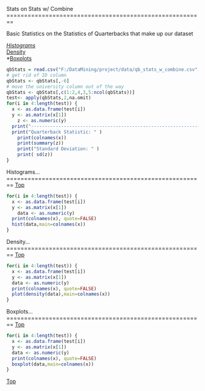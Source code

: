 
<a id="Top"></a>
Stats on Stats w/ Combine
========================================================

Basic Statistics on the Statistics of Quarterbacks that make up our dataset


*[Histograms](#Histograms)  
*[Density](#Density)  
*[Boxplots](#Boxplots)  

```r
qbStats = read.csv("F:/DataMining/project/data/qb_stats_w_combine.csv", header=TRUE)
# get rid of ID column
qbStats <- qbStats[,-6]
# move the university column out of the way
qbStats <- qbStats[,c(1:2,4,3,5:ncol(qbStats))]
test<- apply(qbStats,2,na.omit)
for(i in 4:length(test)) {
  x <- as.data.frame(test[i])
  y <- as.matrix(x[1])
	z <- as.numeric(y)
  print("-----------------------------------------------------------------" )
  print("Quarterback Statistic: " )
	print(colnames(x))
	print(summary(z))
	print("Standard Deviation: " )
	print( sd(z))
}

```

<a id="Histograms"></a>
Histograms...
========================================================
[Top](#Top)  

```r
for(i in 4:length(test)) {
  x <- as.data.frame(test[i])
  y <- as.matrix(x[1])
	data <- as.numeric(y)
  print(colnames(x), quote=FALSE)
  hist(data,main=colnames(x))
}

```


<a id="Density"></a>
Density...
========================================================
[Top](#Top)  

```r
for(i in 4:length(test)) {
  x <- as.data.frame(test[i])
  y <- as.matrix(x[1])
  data <- as.numeric(y)
  print(colnames(x), quote=FALSE)
  plot(density(data),main=colnames(x))
}

```


<a id="Boxplots"></a>
Boxplots...
========================================================
[Top](#Top)  

```r
for(i in 4:length(test)) {
  x <- as.data.frame(test[i])
  y <- as.matrix(x[1])
  data <- as.numeric(y)
  print(colnames(x), quote=FALSE)
  boxplot(data,main=colnames(x))
}

```


[Top](#Top)  

